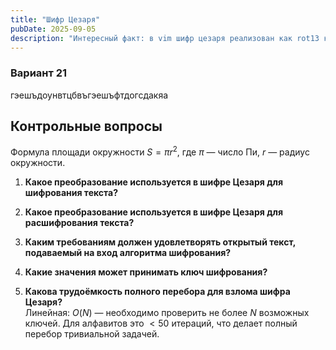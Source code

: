 ```yaml
---
title: "Шифр Цезаря"
pubDate: 2025-09-05
description: "Интересный факт: в vim шифр цезаря реализован как rot13 командой g?"
---
```


### Вариант 21

гэешъдоунвтцбвъгэешъфтдогсдакяа


<CaesarPlayground client:load />

## Контрольные вопросы

Формула площади окружности $S = \pi r^2$, где $\pi$ — число Пи, $r$ — радиус окружности.

1. **Какое преобразование используется в шифре Цезаря для шифрования текста?**

2. **Какое преобразование используется в шифре Цезаря для расшифрования текста?**

3. **Каким требованиям должен удовлетворять открытый текст, подаваемый на вход алгоритма шифрования?**

4. **Какие значения может принимать ключ шифрования?**

5. **Какова трудоёмкость полного перебора для взлома шифра Цезаря?**  
   Линейная: $O(N)$ — необходимо проверить не более $N$ возможных ключей.
   Для алфавитов это $< 50$ итераций, что делает полный перебор тривиальной задачей.

